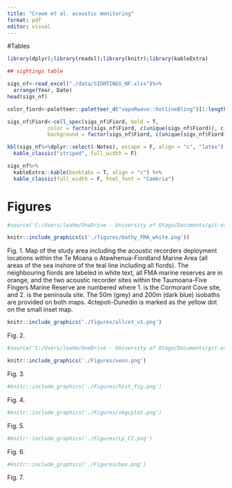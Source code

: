 ```yaml
---
title: "Crowe et al. acoustic monitoring"
format: pdf
editor: visual
---
```


#Tables

```r
library(dplyr);library(readxl);library(knitr);library(kableExtra)

## sightings table

sigs_nf<-read_excel("./data/SIGHTINGS_NF.xlsx")%>%
  arrange(Year, Date)
head(sigs_nf)

color_fiord<-paletteer::paletteer_d("vapoRwave::hotlineBling")[1:length(unique(sigs_nf$Fiord))]

sigs_nf$Fiord<-cell_spec(sigs_nf$Fiord, bold = T, 
             color = factor(sigs_nf$Fiord, c(unique(sigs_nf$Fiord)), c(rep("white",6),"black")),
             background = factor(sigs_nf$Fiord, c(unique(sigs_nf$Fiord)), c(color_fiord)))

kbl(sigs_nf%>%dplyr::select(-Notes), escape = F, align = "c", "latex") %>%
  kable_classic("striped", full_width = F)

sigs_nf%>%
  kableExtra::kable(booktabs = T, align = "c") %>%
  kable_classic(full_width = F, html_font = "Cambria")

```

\newpage

# Figures

```r
#source('C:/Users/leahm/OneDrive - University of Otago/Documents/git-otago/Fiordland_acoustic_monitoring/scripts/deployment_map_ms.R', local = TRUE, verbose = F)$value

knitr::include_graphics(c('./figures/bathy_FMA_white.png'))

```

Fig. 1. Map of the study area including the acoustic recorders deployment locations within the Te Moana o Atawhenua-Fiordland Marine Area (all areas of the sea inshore of the teal line including all fiords). The neighbouring fiords are labeled in white text, all FMA marine reserves are in orange, and the two acoustic recorder sites within the Taumoana-Five Fingers Marine Reserve are numbered where 1. is the Cormorant Cove site, and 2. is the peninsula site. The 50m (grey) and 200m (dark blue) isobaths are provided on both maps. \u14ctepoti-Dunedin is marked as the yellow dot on the small inset map.

```r
knitr::include_graphics('./figures/allcet_v1.png')
```

Fig. 2.

```r
#source('C:/Users/leahm/OneDrive - University of Otago/Documents/git-otago/Fiordland_acoustic_monitoring/scripts/sightings_venn.R', local = TRUE, verbose = F)$value

knitr::include_graphics('./Figures/venn.png')
```

Fig. 3.

```r
#knitr::include_graphics('./Figures/hist_fig.png')
```

Fig. 4.

```r
#knitr::include_graphics('./Figures/vbgcplot.png')
```

Fig. 5.

```r
#knitr::include_graphics('./Figures/Ly_CI.png')
```

Fig. 6.

```r
#knitr::include_graphics('./Figures/box.png')
```

Fig. 7.
